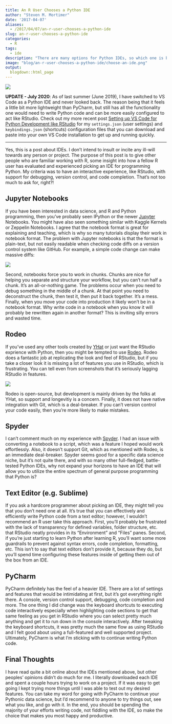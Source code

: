 ```yaml
---
title: An R User Chooses a Python IDE
author: "Steven M. Mortimer"
date: '2017-04-07'
aliases: 
  - /2017/04/07/an-r-user-chooses-a-python-ide
slug: an-r-user-chooses-a-python-ide
categories:
  - R
tags:
  - ide
description: "There are many options for Python IDEs, so which one is best for R users starting to use Python for the first time?"
image: "blog/an-r-user-chooses-a-python-ide/choose-an-ide.png"
output:
  blogdown::html_page
---
```


![](/blog/an-r-user-chooses-a-python-ide/choose-an-ide.png)

**UPDATE - July 2020**: As of last summer (June 2019), I have switched to VS
Code as a Python IDE and never looked back. The reason being that it feels a
little bit more lightweight than PyCharm, but still has all the functionality
one would need to write Python code and can be more easily configured to act
like RStudio. Check out my more recent post <a target="_blank"
href="https://stevenmortimer.com/setting-up-vs-code-for-python-development-like-rstudio/">Setting up VS Code for Python Development like RStudio</a> for my `settings.json` (user settings) and
`keybindings.json` (shortcuts) configuration files that you can download and paste
into your own VS Code installation to get up and running quickly.

----

Yes, this is a post about IDEs. I don't intend to insult or incite any ill-will 
towards any person or project. The purpose of this post is to give other people 
who are familiar working with R, some insight into how a fellow R user has evaluated 
and experienced picking an IDE for programming Python. My criteria was to have an 
interactive experience, like RStudio, with support for debugging, version control, 
and code completion. That's not too much to ask for, right?!

## Jupyter Notebooks

If you have been interested in data science, and R and Python programming, then 
you've probably seen IPython or the newer 
<a href="http://jupyter.org" target="_blank">Jupyter</a> Notebooks. You might have also seen 
something similar with Kaggle Kernels or Zeppelin Notebooks. I agree that the notebook 
format is great for explaining and teaching, which is why so many tutorials display 
their work in notebook format. The problem with Jupyter notebooks is that the format 
is plain-text, but not easily readable when checking code diffs on a version control 
system like GitHub. For example, a simple code change can make massive diffs: 

![](/blog/an-r-user-chooses-a-python-ide/jupyter-commit-diff.png)

Second, notebooks force you to work in chunks. Chunks are nice for helping you 
separate and structure your workflow, but you can't run half a chunk. It's an 
all-or-nothing game. The problems occur when you need to debug something in the middle 
of a chunk. At that point you need to deconstruct the chunk, then test it, then put it back together. 
It's a mess. Finally, when you move your code into production it likely won't be in a 
notebook format. Why write code in a notebook when you know it will probably be 
rewritten again in another format? This is inviting silly errors and wasted time.

## Rodeo

If you've used any other tools created by <a href="https://www.yhat.com" target="_blank">YHat</a> 
or just want the RStudio exprience with Python, then you might be tempted to use 
<a href="https://www.yhat.com/products/rodeo" target="_blank">Rodeo</a>. Rodeo 
does a fantastic job at replicating the look and feel of RStudio, but if you take a 
closer look it is missing a lot of features you use in RStudio, which is frustrating. 
You can tell even from screenshots that it's seriously lagging RStudio in features.

![](/blog/an-r-user-chooses-a-python-ide/rodeo-ide-screenshot.png)

Rodeo is open-source, but development is mainly driven by the folks at YHat, so 
support and longevitiy is a concern. Finally, it does not have native integration with 
Git, which is a deal-breaker. If you can't version control your code easily, then you're 
more likely to make mistakes.

## Spyder

I can't comment much on my experience with 
<a href="https://pythonhosted.org/spyder/" target="_blank">Spyder</a>. 
I had an issue with converting a notebook to a script, which was a feature I 
hoped would work effortlessly. Also, it doesn't support Git, which as mentioned with 
Rodeo, is an immediate deal-breaker. Spyder seems good for a specific data science 
niche, but it's not quite there, and with so many other full-fledged, battle-tested 
Python IDEs, why not expand your horizons to have an IDE that will allow you to 
utilize the entire spectrum of general purpose programming that Python is?

## Text Editor (e.g. Sublime)

If you ask a hardcore programmer about picking an IDE, they might tell you that 
you don't need one at all. It's true that you can effectively and efficiently write 
Python code from a text editor; however, I wouldn't recommend an R user take this 
approach. First, you'll probably be frustrated with the lack of transparency for 
defined variables, folder structure, etc. that RStudio neatly provides in its 
"Environment" and "Files" panes. Second, if you're just starting to learn Python 
after learning R, you'll want some more guardrails to prevent against syntax errors, 
code completion, formatting, etc. This isn't to say that text editors don't provide it, 
because they do, but you'll spend time configuring these features inside of getting them 
out of the box from an IDE.

## PyCharm

PyCharm definitely has the feel of a heavier IDE. There are a lot of settings 
and features that would be intimidating at first, but it's got everything right 
there. A console, version control support, debugging, code completion and more. The 
one thing I did change was the keyboard shortcuts to executing code interactively 
especially when highlighting code sections to get that same feeling as you get in 
RStudio where you can select pretty much anything and get it to run down in the 
console interactively. After tweaking the keyboard shortcuts, it was pretty much the same 
flow as using RStudio and I felt good about using a full-featured and well supported 
project. Ultimately, PyCharm is what I'm sticking with to continue writing Python code.

## Final Thoughts

I have read quite a bit online about the IDEs mentioned above, but other peoples' 
opinions didn't do much for me. I literally downloaded each IDE and spent a couple 
hours trying to work on a project. If it was easy to get going I kept trying more 
things until I was able to test out my desired features. You can take my word 
for going with PyCharm to continue your Pythonic data science, but I'd recommend 
to anyone to try things out, see what you like, and go with it. In the end, you should 
be spending the majority of your efforts writing code, not fiddling with the IDE, 
so make the choice that makes you most happy and productive.
